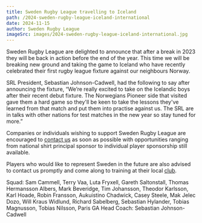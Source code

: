 ```yaml
---
title: Sweden Rugby League travelling to Iceland
path: /2024-sweden-rugby-league-iceland-international
date: 2024-11-15
author: Sweden Rugby League
imageSrc: images/2024-sweden-rugby-league-iceland-international.jpg
---
```

Sweden Rugby League are delighted to announce that after a break in 2023 they will be back in action before the end of the year. This time we will be breaking new ground and taking the game to Iceland who have recently celebrated their first rugby league fixture against our neighbours Norway.

SRL President, Sebastian Johnson-Cadwell, had the following to say after announcing the fixture, “We’re really excited to take on the Icelandic boys after their recent debut fixture. The Norwegians Pioneer side that visited gave them a hard game so they'll be keen to take the lessons they've learned from that match and put them into practise against us. The SRL are in talks with other nations for test matches in the new year so stay tuned for more.”

Companies or individuals wishing to support Sweden Rugby League are encouraged to [contact us](https://www.swedenrugbyleague.com/contact) as soon as possible with opportunities ranging from national shirt principal sponsor to individual player sponsorship still available.

Players who would like to represent Sweden in the future are also advised to contact us promptly and come along to training at their local [club](https://www.swedenrugbyleague.com/clubs).

Squad: Sam Cammell, Terry Vaa, Luta Fryxell, Gareth Saltonstall, Thomas Hermansson Albers, Mark Beveridge, Tim Johansson, Theodor Karlsson, Karl Hoade, Robin Fransson, Aukuistino Chadwick, Casey Steele, Mak Jelec Dozo, Will Kraus Widlund, Richard Sabelberg, Sebastian Hylander, Tobias Magnusson, Tobias Nilsson, Paris GA
Head Coach: Sebastian Johnson-Cadwell